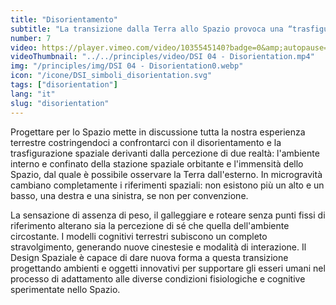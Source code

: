 ```yaml
---
title: "Disorientamento"
subtitle: "La transizione dalla Terra allo Spazio provoca una “trasfigurazione spaziale”, saltano i pre-set cognitivi e si creano nuove cinestesie."
number: 7
video: https://player.vimeo.com/video/1035545140?badge=0&amp;autopause=0&amp;player_id=0&amp;app_id=58479
videoThumbnail: "../../principles/video/DSI 04 - Disorientation.mp4"
img: "/principles/img/DSI 04 - Disorientation0.webp"
icon: "/icone/DSI_simboli_disorientation.svg"
tags: ["disorientation"]
lang: "it"
slug: "disorientation"
---
```



Progettare per lo Spazio mette in discussione tutta la nostra esperienza terrestre costringendoci a confrontarci con il disorientamento e la trasfigurazione spaziale derivanti dalla percezione di due realtà: l'ambiente interno e confinato della stazione spaziale orbitante e l'immensità dello Spazio, dal quale è possibile osservare la Terra dall'esterno.
In microgravità cambiano completamente i riferimenti spaziali: non esistono più un alto e un basso, una destra e una sinistra, se non per convenzione.

La sensazione di assenza di peso, il galleggiare e roteare senza punti fissi di riferimento alterano sia la percezione di sé che quella dell'ambiente circostante. I modelli cognitivi terrestri subiscono un completo stravolgimento, generando nuove cinestesie e modalità di interazione. Il Design Spaziale è capace di dare nuova forma a questa transizione progettando ambienti e oggetti innovativi per supportare gli esseri umani nel processo di adattamento alle diverse condizioni fisiologiche e cognitive sperimentate nello Spazio.